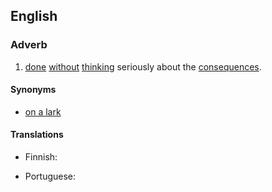 ==English==

===Adverb===
{{en-adv|-|head=[[on]] a [[whim]]}}

# {{context|idiomatic|lang=en}} [[done]] [[without]] [[think]]ing seriously about the [[consequences]].

====Synonyms====
* [[on a lark]]

====Translations====
{{trans-top|done without thinking seriously about the consequences}}
* Finnish: {{t|fi|hetken mielijohteesta}}
{{trans-mid}}
* Portuguese: {{t|pt|em um repente}}
{{trans-bottom}}